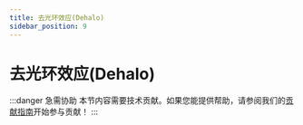 ```yaml
---
title: 去光环效应(Dehalo)
sidebar_position: 9
---
```


# 去光环效应(Dehalo)

:::danger 急需协助
本节内容需要技术贡献。如果您能提供帮助，请参阅我们的[贡献指南](../contribution-guide.mdx)开始参与贡献！
:::